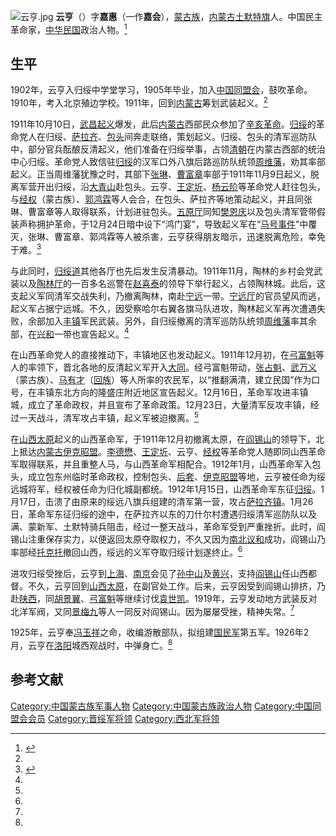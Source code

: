 [[File:云亨.jpg|thumb]]
'''云亨'''（{{bd|1884年||1926年|2月}}）字'''嘉惠'''（一作'''嘉会'''），[[蒙古族|蒙古族]]，[[内蒙古|内蒙古]][[土默特旗|土默特旗]]人。中国民主革命家，[[中华民国|中华民国]]政治人物。<ref name=clc>{{Cite web |url=http://www.nmgclc.com/xw_nry.asp?id=948 |title=塞外辛亥英烈丰碑永存，内蒙古敕勒川文化研究会，2012-1-19 |accessdate=2013-05-28 |archive-date=2016-03-13 |archive-url=https://web.archive.org/web/20160313041828/http://www.nmgclc.com/xw_nry.asp?id=948 |dead-url=no }}</ref>

==生平==
1902年，云亨入归绥中学堂学习，1905年毕业，加入[[中国同盟会|中国同盟会]]，鼓吹革命。1910年，考入北京殖边学校。1911年，回到[[内蒙古|内蒙古]]筹划武装起义。<ref name=clc/>

1911年10月10日，[[武昌起义|武昌起义]]爆发，此后[[内蒙古|内蒙古]]西部民众参加了[[辛亥革命|辛亥革命]]。[[归绥|归绥]]的革命党人在归绥、[[萨拉齐厅|萨拉齐]]、[[包头|包头]]间奔走联络，策划起义。归绥、包头的清军巡防队中，部分官兵酝酿反清起义，他们准备在归绥举事，占领[[清朝|清朝]]在内蒙古西部的统治中心归绥。革命党人致信驻[[归绥|归绥]]的汉军口外八旗后路巡防队统领[[周维藩|周维藩]]，劝其率部起义。正当周维藩犹豫之时，其部下[[张琳|张琳]]、[[曹富章|曹富章]]率部于1911年11月9日起义，脱离军营开出归绥，沿[[大青山|大青山]]赴包头。云亨、[[王定圻|王定圻]]、[[杨云阶|杨云阶]]等革命党人赶往包头，与[[经权|经权]]（蒙古族）、[[郭鸿霖|郭鸿霖]]等人会合，在包头、萨拉齐等地策动起义，并且同张琳、曹富章等人取得联系，计划进驻包头。[[五原厅|五原厅]]同知[[樊恩庆|樊恩庆]]以及包头清军管带假装声称拥护革命，于12月24日暗中设下“鸿门宴”，导致起义军在“[[马号事件|马号事件]]”中覆灭，张琳、曹富章、郭鸿霖等人被杀害，云亨获得朋友暗示，迅速脱离危险，幸免于难。<ref name=xhw>{{Cite web |url=http://www.nmg.xinhuanet.com/bnfynmg/bnbs/zzp/zz7.htm |title=绥远辛亥起义纪实，新华网，于2013-05-28查阅 |accessdate=2013-05-28 |archive-date=2012-06-19 |archive-url=https://web.archive.org/web/20120619015431/http://www.nmg.xinhuanet.com/bnfynmg/bnbs/zzp/zz7.htm |dead-url=no }}</ref>

与此同时，[[归绥道|归绥道]]其他各厅也先后发生反清暴动。1911年11月，陶林的乡村会党武装以及[[陶林厅|陶林厅]]的一百多名巡警在[[赵喜泰|赵喜泰]]的领导下举行起义，占领陶林城。此后，这支起义军同清军交战失利，乃撤离陶林，南赴[[宁远|宁远]]一带。[[宁远厅|宁远厅]]的官员望风而逃，起义军占据宁远城。不久，因受察哈尔右翼各旗马队进攻，陶林起义军再次遭遇失败，余部加入[[丰镇|丰镇]]军民武装。另外，自归绥撤离的清军巡防队统领[[周维藩|周维藩]]率其余部，在[[兴和|兴和]]一带也宣告起义。<ref name=xhw/>

在山西革命党人的直接推动下，丰镇地区也发动起义。1911年12月初，在[[弓富魁|弓富魁]]等人的率领下，晋北各地的反清起义军开入[[大同市|大同]]。经弓富魁带动，[[张占魁|张占魁]]、[[武万义|武万义]]（蒙古族）、[[马有才|马有才]]（[[回族|回族]]）等人所率的农民军，以“推翻满清，建立民国”作为口号，在丰镇东北方向的隆盛庄附近地区宣告起义。12月16日，革命军攻进丰镇城，成立了革命政权，并且宣布了革命政策。12月23日，大量清军反攻丰镇，经过一天战斗，清军攻占丰镇，起义军被迫撤离。<ref name=xhw/>

在[[山西|山西]][[太原|太原]]起义的山西革命军，于1911年12月初撤离太原，在[[阎锡山|阎锡山]]的领导下，北上抵达[[内蒙古|内蒙古]][[伊克昭盟|伊克昭盟]]。[[李德懋|李德懋]]、[[王定圻|王定圻]]、云亨、[[经权|经权]]等革命党人随即同山西革命军取得联系，并且重整人马，与山西革命军相配合。1912年1月，山西革命军入包头，成立包东州临时革命政权，控制包头、[[后套|后套]]、[[伊克昭盟|伊克昭盟]]等地，云亨被任命为绥远城将军，经权被任命为归化城副都统。1912年1月15日，山西革命军东征[[归绥|归绥]]。1月17日，击溃了由原来的绥远八旗兵组建的清军第一营，攻占[[萨拉齐|萨拉齐镇]]。1月26日，革命军东征归绥的途中，在萨拉齐以东的刀什尔村遭遇归绥清军巡防队以及满、蒙新军、土默特骑兵阻击，经过一整天战斗，革命军受到严重挫折。此时，阎锡山注重保存实力，以便返回太原夺取权力，不久又因为[[南北议和|南北议和]]成功，阎锡山乃率部经[[托克托|托克托]]撤回山西，绥远的义军夺取归绥计划遂终止。<ref name=xhw/>

进攻归绥受挫后，云亨到[[上海|上海]]、[[南京|南京]]会见了[[孙中山|孙中山]]及[[黄兴|黄兴]]，支持[[阎锡山|阎锡山]]任山西都督。不久，云亨回到[[山西|山西]][[太原|太原]]，在副官处工作。后来，云亨因受到阎锡山排挤，乃赴[[陕西|陕西]]，同[[胡景翼|胡景翼]]、[[弓富魁|弓富魁]]等继续讨伐[[袁世凯|袁世凯]]。1919年，云亨发动地方武装反对北洋军阀，又同[[景梅九|景梅九]]等人一同反对阎锡山。因为屡屡受挫，精神失常。<ref name=clc/>

1925年，云亨奉[[冯玉祥|冯玉祥]]之命，收编游散部队，拟组建[[国民军|国民军]]第五军。1926年2月，云亨在[[洛阳|洛阳]]城西观战时，中弹身亡。<ref name=clc/>

==参考文献==
{{reflist}}

{{绥远行政长官|北}}
{{DEFAULTSORT:Yun云}}
[[Category:中国蒙古族军事人物|Category:中国蒙古族军事人物]]
[[Category:中国蒙古族政治人物|Category:中国蒙古族政治人物]]
[[Category:中国同盟会会员|Category:中国同盟会会员]]
[[Category:晋绥军将领|Category:晋绥军将领]]
[[Category:西北军将领|Category:西北军将领]]